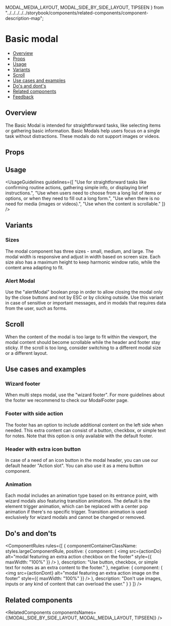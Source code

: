   MODAL_MEDIA_LAYOUT,
  MODAL_SIDE_BY_SIDE_LAYOUT,
  TIPSEEN
} from "../../../../../storybook/components/related-components/component-description-map";

<Meta of={ModalBasicLayoutStories} />

# Basic modal

- [Overview](#overview)
- [Props](#props)
- [Usage](#usage)
- [Variants](#variants)
- [Scroll](#scroll)
- [Use cases and examples](#use-cases-and-examples)
- [Do's and dont's](do's-and-don'ts)
- [Related components](#related-components)
- [Feedback](#feedback)

## Overview

The Basic Modal is intended for straightforward tasks, like selecting items or gathering basic information. Basic Modals help users focus on a single task without distractions. These modals do not support images or videos.

<Canvas of={ModalBasicLayoutStories.Overview} />

## Props

<PropsTable />

## Usage

<UsageGuidelines
  guidelines={[
    "Use for straightforward tasks like confirming routine actions, gathering simple info, or displaying brief instructions.",
    "Use when users need to choose from a long list of items or options, or when they need to fill out a long form.",
    "Use when there is no need for media (images or videos).",
    "Use when the content is scrollable."
  ]}
/>

<BasicModalTip />

## Variants

### Sizes

The modal component has three sizes - small, medium, and large. The modal width is responsive and adjust in width based on screen size. Each size also has a maximum height to keep harmonic window ratio, while the content area adapting to fit.

<Canvas of={ModalBasicLayoutStories.Sizes} />

### Alert Modal

Use the "alertModal" boolean prop in order to allow closing the modal only by the close buttons and not by ESC or by clicking outside. Use this variant in case of sensitive or important messages, and in modals that requires data from the user, such as forms.

<Canvas of={ModalBasicLayoutStories.AlertModal} />

## Scroll

When the content of the modal is too large to fit within the viewport, the modal content should become scrollable while the header and footer stay sticky. If the scroll is too long, consider switching to a different modal size or a different layout.

<Canvas of={ModalBasicLayoutStories.Scroll} />

## Use cases and examples

### Wizard footer

When multi steps modal, use the "wizard footer". For more guidelines about the footer we recommend to check our <StorybookLink page="Components/Modal [New]/Footer">ModalFooter</StorybookLink> page.

<Canvas of={ModalBasicLayoutStories.Wizard} />

### Footer with side action

The footer has an option to include additional content on the left side when needed. This extra content can consist of a button, checkbox, or simple text for notes. Note that this option is only available with the default footer.

<Canvas of={ModalBasicLayoutStories.FooterWithSideAction} />

### Header with extra icon button

In case of a need of an icon button in the modal header, you can use our default header "Action slot".
You can also use it as a <StorybookLink page="Buttons/MenuButton">menu button</StorybookLink> component.

<Canvas of={ModalBasicLayoutStories.HeaderWithExtraIconButton} />

### Animation

Each modal includes an animation type based on its entrance point, with wizard modals also featuring transition animations. The default is the element trigger animation, which can be replaced with a center pop animation if there's no specific trigger. Transition animation is used exclusively for wizard modals and cannot be changed or removed.

<Canvas of={ModalBasicLayoutStories.Animation} />

## Do's and don'ts

<ComponentRules
  rules={[
    {
      componentContainerClassName: styles.largeComponentRule,
      positive: {
        component: (
          <img
            src={actionDo}
            alt="modal featuring an extra action checkbox on the footer"
            style={{ maxWidth: "100%" }}
          />
        ),
        description: "Use button, checkbox, or simple text for notes as an extra content to the footer."
      },
      negative: {
        component: (
          <img
            src={actionDont}
            alt="modal featuring an extra action image on the footer"
            style={{ maxWidth: "100%" }}
          />
        ),
        description: "Don't use images, inputs or any kind of content that can overload the user."
      }
    }
  ]}
/>

## Related components

<RelatedComponents componentsNames={[MODAL_SIDE_BY_SIDE_LAYOUT, MODAL_MEDIA_LAYOUT, TIPSEEN]} />
